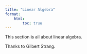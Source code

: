 ```yaml
---
title: "Linear Algebra"
format: 
    html:
        toc: true
---
```


This section is all about linear algebra.

Thanks to Gilbert Strang.